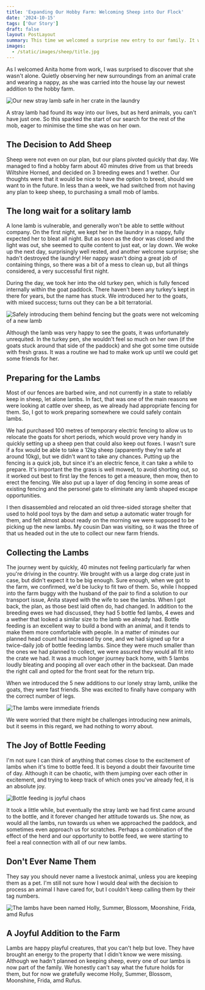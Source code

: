 ```yaml
---
title: 'Expanding Our Hobby Farm: Welcoming Sheep into Our Flock'
date: '2024-10-15'
tags: ['Our Story']
draft: false
layout: PostLayout
summary: This time we welcomed a surprise new entry to our family. It wasn't planned, but the addition of sheep bring with them a whole new challenge to our modest hobby farm.
images:
  - /static/images/sheep/title.jpg
---
```


As I welcomed Anita home from work, I was surprised to discover that she wasn't alone. Quietly observing her new surroundings from an animal crate and wearing a nappy, as she was carried into the house lay our newest addition to the hobby farm. 

![Our new stray lamb safe in her crate in the laundry](/static/images/sheep/holly.jpg)

A stray lamb had found its way into our lives, but as herd animals, you can't have just one. So this sparked the start of our search for the rest of the mob, eager to minimise the time she was on her own.

## The Decision to Add Sheep

Sheep were not even on our plan, but our plans pivoted quickly that day. We managed to find a hobby farm about 40 minutes drive from us that breeds Wiltshire Horned, and decided on 3 breeding ewes and 1 wether. Our thoughts were that it would be nice to have the option to breed, should we want to in the future. In less than a week, we had switched from not having any plan to keep sheep, to purchasing a small mob of lambs.

## The long wait for a solitary lamb

A lone lamb is vulnerable, and generally won't be able to settle without company. On the first night, we kept her in the laundry in a nappy, fully expected her to bleat all night. But as soon as the door was closed and the light was out, she seemed to quite content to just eat, or lay down. We woke up the next day, surprisingly well rested, and another welcome surprise; she hadn't destroyed the laundry! Her nappy wasn't doing a great job of containing things, so there was a bit of a mess to clean up, but all things considered, a very successful first night. 

During the day, we took her into the old turkey pen, which is fully fenced internally within the goat paddock. There haven't been any turkey's kept in there for years, but the name has stuck. We introduced her to the goats, with mixed success; turns out they can be a bit terratorial. 

![Safely introducing them behind fencing but the goats were not welcoming of a new lamb](/static/images/sheep/holly-goats.jpg)

Although the lamb was very happy to see the goats, it was unfortunately unrequited. In the turkey pen, she wouldn't feel so much on her own (if the goats stuck around that side of the paddock) and she got some time outside with fresh grass. It was a routine we had to make work up until we could get some friends for her.

## Preparing for the Lambs

Most of our fences are barbed wire, and not currently in a state to reliably keep in sheep, let alone lambs. In fact, that was one of the main reasons we were looking at cattle over sheep, as we already had appropriate fencing for them. So, I got to work preparing somewhere we could safely contain lambs.

We had purchased 100 metres of temporary electric fencing to allow us to relocate the goats for short periods, which would prove very handy in quickly setting up a sheep pen that could also keep out foxes. I wasn't sure if a fox would be able to take a 12kg sheep (apparently they're safe at around 10kg), but we didn't want to take any chances. Putting up the fencing is a quick job, but since it's an electric fence, it can take a while to prepare. It's important the the grass is well mowed, to avoid shorting out, so it worked out best to first lay the fences to get a measure, then mow, then to erect the fencing. We also put up a layer of dog fencing in some areas of existing fencing and the personel gate to eliminate any lamb shaped escape opportunities. 

I then disassembled and relocated an old three-sided storage shelter that used to hold pool toys by the dam and setup a automatic water trough for them, and felt almost about ready on the morning we were supposed to be picking up the new lambs. My cousin Dan was visiting, so it was the three of that us headed out in the ute to collect our new farm friends.

## Collecting the Lambs

The journey went by quickly, 40 minutes not feeling particularly far when you're driving in the country. We brought with us a large dog crate just in case, but didn't expect it to be big enough. Sure enough, when we got to the farm, we confirmed, we'd be lucky to fit two of them. So, while I hopped into the farm buggy with the husband of the pair to find a solution to our transport issue, Anita stayed with the wife to see the lambs. When I got back, the plan, as those best laid often do, had changed. In addition to the breeding ewes we had discussed, they had 5 bottle fed lambs, 4 ewes and a wether that looked a similar size to the lamb we already had. Bottle feeding is an excellent way to build a bond with an animal, and it tends to make them more comfortable with people. In a matter of minutes our planned head count had increased by one, and we had signed up for a twice-daily job of bottle feeding lambs. Since they were much smaller than the ones we had planned to collect, we were assured they would all fit into the crate we had. It was a much longer journey back home, with 5 lambs loudly bleating and pooping all over each other in the backseat. Dan made the right call and opted for the front seat for the return trip.

When we introduced the 5 new additions to our lonely stray lamb, unlike the goats, they were fast friends. She was excited to finally have company with the correct number of legs.

![The lambs were immediate friends](/static/images/sheep/holly-and-summer.jpg)

We were worried that there might be challenges introducing new animals, but it seems in this regard, we had nothing to worry about.

## The Joy of Bottle Feeding

I'm not sure I can think of anything that comes close to the excitement of lambs when it's time to bottle feed. It is beyond a doubt their favourite time of day. Although it can be chaotic, with them jumping over each other in excitement, and trying to keep track of which ones you've already fed, it is an absolute joy. 

![Bottle feeding is joyful chaos](/static/images/sheep/bottlefeeding.jpg)

It took a little while, but eventually the stray lamb we had first came around to the bottle, and it forever changed her attitude towards us. She now, as would all the lambs, run towards us when we approached the paddock, and sometimes even approach us for scratches. Perhaps a combination of the effect of the herd and our opportunity to bottle feed, we were starting to feel a real connection with all of our new lambs.

## Don't Ever Name Them

They say you should never name a livestock animal, unless you are keeping them as a pet. I'm still not sure how I would deal with the decision to process an animal I have cared for, but I couldn't keep calling them by their tag numbers. 

![The lambs have been named Holly, Summer, Blossom, Moonshine, Frida, amd Rufus](/static/images/sheep/names.jpg)

## A Joyful Addition to the Farm

Lambs are happy playful creatures, that you can't help but love. They have brought an energy to the property that I didn't know we were missing. Although we hadn't planned on keeping sheep, every one of our lambs is now part of the family. We honestly can't say what the future holds for them, but for now we gratefully wecome Holly, Summer, Blossom, Moonshine, Frida, amd Rufus.
